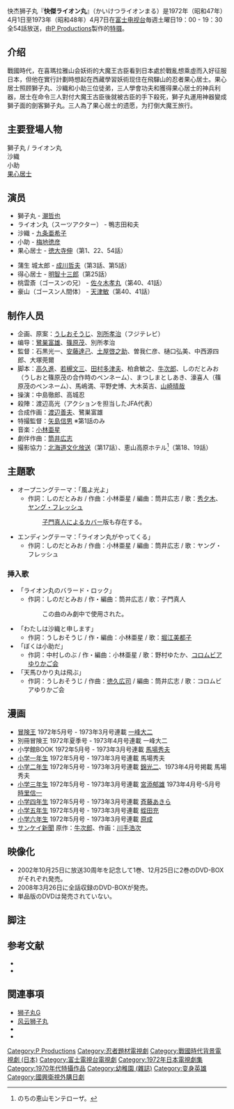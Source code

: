 快杰狮子丸『'''快傑ライオン丸'''』（かいけつライオンまる）是1972年（昭和47年）4月1日至1973年（昭和48年）4月7日在[[富士电视台|富士电视台]]毎週土曜日19：00 - 19：30全54話放送，由[[P_Productions|P Productions]]製作的[[特摄|特摄]]。

==介绍==
戰國時代，在喜瑪拉雅山会妖術的大魔王古臣看到日本處於戰亂想乘虛而入好征服日本，但他在實行計劃時想起在西藏學習妖術现住在飛驒山的忍者果心居士。果心居士照顾獅子丸、沙織和小助三位徒弟，三人學會功夫和獲得果心居士的神兵利器，居士在命令三人對付大魔王古臣後就被古臣的手下殺死，獅子丸運用神器變成獅子面的劍客獅子丸。三人為了果心居士的遗愿，为打倒大魔王旅行。

== 主要登場人物 ==
;獅子丸 / ライオン丸
;沙織
;小助
;[[果心居士|果心居士]]
==演员==
* 獅子丸 - [[潮哲也|潮哲也]]
* ライオン丸（スーツアクター） - 鴨志田和夫
* 沙織 - [[九条亜希子|九条亜希子]]
* 小助 - [[梅地徳彦|梅地徳彦]]
* 果心居士 - [[徳大寺伸|徳大寺伸]]（第1、22、54話）

* 蒲生 城太郎 - [[成川哲夫|成川哲夫]]（第3話、第5話）
* 得心居士 - [[明智十三郎|明智十三郎]]（第25話）
* 桃雲斎（ゴースンの兄） - [[佐々木孝丸|佐々木孝丸]]（第40、41話）
* 豪山（ゴースン人間体） - [[天津敏|天津敏]]（第40、41話）

==制作人员 ==
* 企画、原案：[[うしおそうじ|うしおそうじ]]、[[別所孝治|別所孝治]]（フジテレビ）
* 编导：[[うしおそうじ|鷺巣富雄]]、[[篠原茂|篠原茂]]、別所孝治
* 監督：石黒光一、[[安藤達己|安藤達己]]、[[土屋啓之助|土屋啓之助]]、曽我仁彦、樋口弘美、中西源四郎、大塚莞爾
* 脚本：[[高久進|高久進]]、[[若槻文三|若槻文三]]、[[田村多津夫|田村多津夫]]、柏倉敏之、[[牛次郎|牛次郎]]、しのだとみお（うしおと篠原茂の合作時のペンネーム）、まつしまとしあき、濠喜人（篠原茂のペンネーム）、馬嶋満、平野史博、大木英吉、[[山崎晴哉|山崎晴哉]]
* 操演：中島徹郎、高城忍
* 殺陣：渡辺高光（アクションを担当したJFA代表）
* 合成作画：[[渡辺善夫|渡辺善夫]]、鷺巣富雄
* 特撮監督：[[矢島信男|矢島信男]] ※第1話のみ
* 音楽：[[小林亜星|小林亜星]]
* 劇伴作曲：[[筒井広志|筒井広志]]
* 撮影協力：[[北海道文化放送|北海道文化放送]]（第17話）、恵山高原ホテル<ref>のちの恵山モンテローザ。</ref>（第18、19話）
== 主題歌 ==
* オープニングテーマ：「風よ光よ」
** 作詞：しのだとみお / 作曲：小林亜星 / 編曲：筒井広志 / 歌：[[ヒデ夕樹|秀夕木]]、[[ヤング・フレッシュ|ヤング・フレッシュ]]
:: [[子門真人|子門真人]]によるカバー版も存在する。
* エンディングテーマ：「ライオン丸がやってくる」
** 作詞：しのだとみお / 作曲：小林亜星 / 編曲：筒井広志 / 歌：ヤング・フレッシュ

=== 挿入歌 ===
* 「ライオン丸のバラード・ロック」
** 作詞：しのだとみお / 作・編曲：筒井広志 / 歌：子門真人
:: この曲のみ劇中で使用された。
* 「わたしは沙織と申します」
** 作詞：うしおそうじ / 作・編曲：小林亜星 / 歌：[[堀江美都子|堀江美都子]]
* 「ぼくは小助だ」
** 作詞：中村しのぶ / 作・編曲：小林亜星 / 歌：野村ゆたか、[[コロムビアゆりかご会|コロムビアゆりかご会]]
* 「天馬ひかり丸は飛ぶ」
** 作詞：うしおそうじ / 作曲：[[徳久広司|徳久広司]] / 編曲：筒井広志 / 歌：コロムビアゆりかご会
== 漫画 ==
* [[冒険王_(漫画雑誌)|冒険王]] 1972年5月号 - 1973年3月号連載 [[一峰大二|一峰大二]]
* 別冊冒険王 1972年夏季号 - 1973年4月号連載 一峰大二
* 小学館BOOK 1972年5月号 - 1973年3月号連載 [[馬場秀夫|馬場秀夫]]
* [[小学一年生|小学一年生]] 1972年5月号 - 1973年3月号連載 馬場秀夫
* [[小学二年生|小学二年生]] 1972年5月号 - 1973年3月号連載 [[錦光二|錦光二]]、1973年4月号掲載 馬場秀夫
* [[小学館の学年別学習雑誌|小学三年生]] 1972年5月号 - 1973年3月号連載 [[みやぞえ郁雄|宮添郁雄]] 1973年4月号-5月号 [[時里信一|時里信一]]
* [[小学館の学年別学習雑誌|小学四年生]] 1972年5月号 - 1973年3月号連載 [[斉藤あきら_(漫画家)|斉藤あきら]]
* [[小学館の学年別学習雑誌|小学五年生]] 1972年5月号 - 1973年3月号連載 [[蛭田充|蛭田充]]
* [[小学館の学年別学習雑誌|小学六年生]] 1972年5月号 - 1973年3月号連載 [[池原しげと|原成]]
* [[産経新聞|サンケイ新聞]] 原作：[[牛次郎|牛次郎]]、作画：[[川手浩次|川手浩次]]
== 映像化 ==
*2002年10月25日に放送30周年を記念して1巻、12月25日に2巻のDVD-BOXがそれぞれ発売。
*2008年3月26日に全話収録のDVD-BOXが発売。
*単品版のDVDは発売されていない｡

== 脚注 ==
{{Reflist}}

== 参考文献 ==
* {{Cite book|language=ja
|date = 1990-11-30 
|title = [[全怪獣怪人|全怪獣怪人]] 
|publisher = [[勁文社|勁文社]] 
|volume = 下巻 
|id=C0676 
|isbn = 4-7669-1209-8 
|ref = {{SfnRef|全怪獣怪人 下|1990}}
}}
* {{Cite book|language=ja 
|others = 監修 金田益実
|date = 1998-05-30
|title = [[宇宙船_(雑誌)|宇宙船]]SPECIAL ’70年代特撮ヒーロー全集 
|publisher = [[朝日ソノラマ|朝日ソノラマ]] 
|isbn = 4-257-03533-1 
|ref = {{SfnRef|宇宙船SPECIAL|1998}}
}}

== 関連事項 ==
* [[狮子丸G|狮子丸G]]
* [[风云狮子丸|风云狮子丸]]
* {{tsl|ja|ジョン・シピン|}}
* {{tsl|ja|フェーダ|}}

{{DEFAULTSORT:Kaiketsu Raion Maru}}
[[Category:P_Productions|Category:P Productions]]
[[Category:忍者題材電視劇|Category:忍者題材電視劇]]
[[Category:戰國時代背景電視劇_(日本)|Category:戰國時代背景電視劇 (日本)]]
[[Category:富士電視台電視劇|Category:富士電視台電視劇]]
[[Category:1972年日本電視劇集|Category:1972年日本電視劇集]]
[[Category:1970年代特攝作品|Category:1970年代特攝作品]]
[[Category:幼稚園_(雜誌)|Category:幼稚園 (雜誌)]]
[[Category:变身英雄|Category:变身英雄]]
[[Category:國興衛視外購日劇|Category:國興衛視外購日劇]]